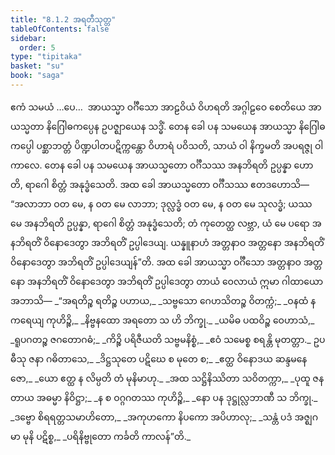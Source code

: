 ```yaml
---
title: "8.1.2 အရတီသုတ္တ"
tableOfContents: false
sidebar:
  order: 5
type: "tipitaka"
basket: "su"
book: "saga"
---
```



<DynamicBreadcrumb />

<Division number="210" book="saga">

<Paragraph number="1306" book="saga">
ဧကံ သမယံ …ပေ…  အာယသ္မာ ဝင်္ဂီသော အာဠဝိယံ ဝိဟရတိ အဂ္ဂါဠဝေ စေတိယေ အာယသ္မတာ နိဂြေါဓကပ္ပေန ဥပဇ္ဈာယေန သဒ္ဓိံ. တေန ခေါ ပန သမယေန အာယသ္မာ နိဂြေါဓကပ္ပေါ ပစ္ဆာဘတ္တံ ပိဏ္ဍပါတပဋိက္ကန္တော ဝိဟာရံ ပဝိသတိ, သာယံ ဝါ နိက္ခမတိ အပရဇ္ဇု ဝါ ကာလေ. တေန ခေါ ပန သမယေန အာယသ္မတော ဝင်္ဂီသဿ အနဘိရတိ ဥပ္ပန္နာ ဟောတိ, ရာဂေါ စိတ္တံ အနုဒ္ဓံသေတိ. အထ ခေါ အာယသ္မတော ဝင်္ဂီသဿ ဧတဒဟောသိ—  “အလာဘာ ဝတ မေ, န ဝတ မေ လာဘာ; ဒုလ္လဒ္ဓံ ဝတ မေ, န ဝတ မေ သုလဒ္ဓံ; ယဿ မေ အနဘိရတိ ဥပ္ပန္နာ, ရာဂေါ စိတ္တံ အနုဒ္ဓံသေတိ; တံ ကုတေတ္ထ လဗ္ဘာ, ယံ မေ ပရော အနဘိရတိံ ဝိနောဒေတွာ အဘိရတိံ ဥပ္ပါဒေယျ. ယန္နူနာဟံ အတ္တနာဝ အတ္တနော အနဘိရတိံ ဝိနောဒေတွာ အဘိရတိံ ဥပ္ပါဒေယျန်”တိ. အထ ခေါ အာယသ္မာ ဝင်္ဂီသော အတ္တနာဝ အတ္တနော အနဘိရတိံ ဝိနောဒေတွာ အဘိရတိံ ဥပ္ပါဒေတွာ တာယံ ဝေလာယံ ဣမာ ဂါထာယော အဘာသိ—
</Paragraph>

<Paragraph number="1307" type="verses" book="saga">
_“အရတိဉ္စ ရတိဉ္စ ပဟာယ,_  
_သဗ္ဗသော ဂေဟသိတဉ္စ ဝိတက္ကံ;_  
_ဝနထံ န ကရေယျ ကုဟိဉ္စိ,_  
_နိဗ္ဗနထော အရတော သ ဟိ ဘိက္ခု._  

</Paragraph>

<Paragraph number="1308" type="verses" book="saga">
_ယမိဓ ပထဝိဉ္စ ဝေဟာသံ,_  
_ရူပဂတဉ္စ ဇဂတောဂဓံ;_  
_ကိဉ္စိ ပရိဇီယတိ သဗ္ဗမနိစ္စံ,_  
_ဧဝံ သမေစ္စ စရန္တိ မုတတ္တာ._  

</Paragraph>

<Paragraph number="1309" type="verses" book="saga">
ဥပဓီသု ဇနာ ဂဓိတာသေ,_  
_ဒိဋ္ဌသုတေ ပဋိဃေ စ မုတေ စ;_  
_ဧတ္ထ ဝိနောဒယ ဆန္ဒမနေဇော,_  
_ယော ဧတ္ထ န လိမ္ပတိ တံ မုနိမာဟု._  

</Paragraph>

<Paragraph number="1310" type="verses" book="saga">
_အထ သဋ္ဌိနိဿိတာ သဝိတက္ကာ,_  
_ပုထူ ဇနတာယ အဓမ္မာ နိဝိဋ္ဌာ;_  
_န စ ဝဂ္ဂဂတဿ ကုဟိဉ္စိ,_  
_နော ပန ဒုဋ္ဌုလ္လဘာဏီ သ ဘိက္ခု._  

</Paragraph>

<Paragraph number="1311" type="verses" book="saga">
_ဒဗ္ဗော စိရရတ္တသမာဟိတော,_  
_အကုဟကော နိပကော အပိဟာလု;_  
_သန္တံ ပဒံ အဇ္ဈဂမာ မုနိ ပဋိစ္စ,_  
_ပရိနိဗ္ဗုတော ကင်္ခတိ ကာလန်”တိ._
</Paragraph>
</Division>